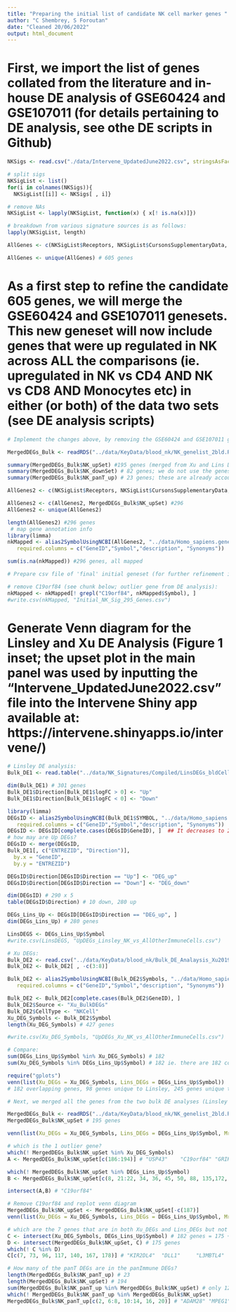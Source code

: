 ```yaml
---
title: "Preparing the initial list of candidate NK cell marker genes "
author: "C Shembrey, S Foroutan"
date: "Cleaned 20/06/2022"
output: html_document
---
```

# First, we import the list of genes collated from the literature and in-house DE analysis of GSE60424 and GSE107011 (for details pertaining to DE analysis, see othe DE scripts in Github)

```r
NKSigs <- read.csv("./data/Intervene_UpdatedJune2022.csv", stringsAsFactors = F, na.strings = "")

# split sigs
NKSigList <- list()
for(i in colnames(NKSigs)){
  NKSigList[[i]] <- NKSigs[ , i]}

# remove NAs
NKSigList <- lapply(NKSigList, function(x) { x[! is.na(x)]})

# breakdown from various signature sources is as follows:
lapply(NKSigList, length)

AllGenes <- c(NKSigList$Receptors, NKSigList$CursonsSupplementaryData, NKSigList$Wang, NKSigList$PanT_DEGs, NKSigList$CIBERSORT_Activated, NKSigList$CIBERSORT_Resting, NKSigList$Linsley_DEGs, NKSigList$XuDEGs) #1010 genes total

AllGenes <- unique(AllGenes) # 605 genes
```

# As a first step to refine the candidate 605 genes, we will merge the GSE60424 and GSE107011 genesets. This new geneset will now include genes that were up regulated in NK across ALL the comparisons (ie. upregulated in NK vs CD4 AND NK vs CD8 AND Monocytes etc) in either (or both) of the data two sets (see DE analysis scripts)

```r
# Implement the changes above, by removing the GSE60424 and GSE107011 genesets from AllGenes and replacing them with the "Merged DEGs" set:

MergedDEGs_Bulk <- readRDS("../data/KeyData/blood_nk/NK_genelist_2bld.RDS") #82

summary(MergedDEGs_Bulk$NK_upSet) #195 genes (merged from Xu and Lins DEGs?)
summary(MergedDEGs_Bulk$NK_downSet) # 82 genes; we do not use the genes from the DownSet analysis in the  signature
summary(MergedDEGs_Bulk$NK_panT_up) # 23 genes; these are already accounted for in AllGenes

AllGenes2 <- c(NKSigList$Receptors, NKSigList$CursonsSupplementaryData, NKSigList$Wang, NKSigList$PanT_DEGs, NKSigList$CIBERSORT_Activated, NKSigList$CIBERSORT_Resting) # remove the XGSE60424 and GSE107011 genesets

AllGenes2 <- c(AllGenes2, MergedDEGs_Bulk$NK_upSet) #296
AllGenes2 <- unique(AllGenes2)

length(AllGenes2) #296 genes
 # map gene annotation info
library(limma)
nkMapped <- alias2SymbolUsingNCBI(AllGenes2, "../data/Homo_sapiens.gene_info",
   required.columns = c("GeneID","Symbol","description", "Synonyms"))

sum(is.na(nkMapped)) #296 genes, all mapped

# Prepare csv file of 'final' initial geneset (for further refinement in subsequent analyses):

# remove C19orf84 (see chunk below; outlier gene from DE analysis):
nkMapped <- nkMapped[! grepl("C19orf84", nkMapped$Symbol), ]
#write.csv(nkMapped, "Initial_NK_Sig_295_Genes.csv")
```

# Generate Venn diagram for the Linsley and Xu DE Analysis (Figure 1 inset; the upset plot in the main panel was used by inputting the "Intervene_UpdatedJune2022.csv" file into the Intervene Shiny app available at: https://intervene.shinyapps.io/intervene/)
```r
# Linsley DE analysis:
Bulk_DE1 <- read.table("../data/NK_Signatures/Compiled/LinsDEGs_bldCells_NK_nonNK.txt", header = T)

dim(Bulk_DE1) # 301 genes
Bulk_DE1$Direction[Bulk_DE1$logFC > 0] <- "Up"
Bulk_DE1$Direction[Bulk_DE1$logFC < 0] <- "Down"

library(limma)
DEGsID <- alias2SymbolUsingNCBI(Bulk_DE1$SYMBOL, "../data/Homo_sapiens.gene_info",
   required.columns = c("GeneID","Symbol","description", "Synonyms"))
DEGsID <- DEGsID[complete.cases(DEGsID$GeneID), ]  ## It decreases to 290 genes
# how may are Up DEGs?
DEGsID <- merge(DEGsID, 
Bulk_DE1[, c("ENTREZID", "Direction")], 
  by.x = "GeneID", 
  by.y = "ENTREZID")

DEGsID$Direction[DEGsID$Direction == "Up"] <- "DEG_up"
DEGsID$Direction[DEGsID$Direction == "Down"] <- "DEG_down"

dim(DEGsID) # 290 x 5
table(DEGsID$Direction) # 10 down, 280 up

DEGs_Lins_Up <- DEGsID[DEGsID$Direction == "DEG_up", ]
dim(DEGs_Lins_Up) # 280 genes

LinsDEGS <- DEGs_Lins_Up$Symbol
#write.csv(LinsDEGS, "UpDEGs_Linsley_NK_vs_AllOtherImmuneCells.csv")

# Xu DEGs:
Bulk_DE2 <- read.csv("../data/KeyData/blood_nk/Bulk_DE_Analaysis_Xu2019.csv")
Bulk_DE2 <- Bulk_DE2[ , -c(3:8)]

Bulk_DE2 <- alias2SymbolUsingNCBI(Bulk_DE2$Symbols, "../data/Homo_sapiens.gene_info",
   required.columns = c("GeneID","Symbol","description", "Synonyms"))

Bulk_DE2 <- Bulk_DE2[complete.cases(Bulk_DE2$GeneID), ]
Bulk_DE2$Source <- "Xu_BulkDEGs"
Bulk_DE2$CellType <- "NKCell"
Xu_DEG_Symbols <- Bulk_DE2$Symbol
length(Xu_DEG_Symbols) # 427 genes

#write.csv(Xu_DEG_Symbols, "UpDEGs_Xu_NK_vs_AllOtherImmuneCells.csv")

# Compare:
sum(DEGs_Lins_Up$Symbol %in% Xu_DEG_Symbols) # 182 
sum(Xu_DEG_Symbols %in% DEGs_Lins_Up$Symbol) # 182 ie. there are 182 common genes

require("gplots")
venn(list(Xu_DEGs = Xu_DEG_Symbols, Lins_DEGs = DEGs_Lins_Up$Symbol))
# 182 overlapping genes, 98 genes unique to Linsley, 245 genes unique to Xu

# Next, we merged all the genes from the two bulk DE analyses (Linsley and Xu) into one source, called "MergedDEGs_Bulk". This list includes genes that were up regulated in NK across all the comparisons (ie. upregulated in NK vs CD4 AND NK vs CD8 AND Monocytes etc) in either (or both) of the data two sets

MergedDEGs_Bulk <- readRDS("../data/KeyData/blood_nk/NK_genelist_2bld.RDS") 
MergedDEGs_Bulk$NK_upSet # 195 genes

venn(list(Xu_DEGs = Xu_DEG_Symbols, Lins_DEGs = DEGs_Lins_Up$Symbol, MrgBulkDEGs = MergedDEGs_Bulk$NK_upSet))

# which is the 1 outlier gene?
which(! MergedDEGs_Bulk$NK_upSet %in% Xu_DEG_Symbols)
A <- MergedDEGs_Bulk$NK_upSet[c(186:194)] # "USP43"    "C19orf84" "GRIK4"    "KIFC3"    "KRT81"    "MEIS1"    "FAT4"     "BAALC"    "CABLES1" 

which(! MergedDEGs_Bulk$NK_upSet %in% DEGs_Lins_Up$Symbol)
B <- MergedDEGs_Bulk$NK_upSet[c(8, 21:22, 34, 36, 45, 50, 88, 135,172, 187, 195)] # "LINC00298"   "FKBP10"      "LINC01451"   "IRF6"        "LEXM"        "GOLGA8N"     "MYOM2"       "EFNA5"       "ANKRD20A11P" "RBFOX2"   # "C19orf84"    "MIR181A2HG"      "BAALC"    "CABLES1" 

intersect(A,B) # "C19orf84"

# Remove C19orf84 and replot venn diagram
MergedDEGs_Bulk$NK_upSet <- MergedDEGs_Bulk$NK_upSet[-c(187)]
venn(list(Xu_DEGs = Xu_DEG_Symbols, Lins_DEGs = DEGs_Lins_Up$Symbol, MrgBulkDEGs = MergedDEGs_Bulk$NK_upSet)) # this plot was recreated in Adobe Illustrator for aesthetic purposes

# which are the 7 genes that are in both Xu_DEGs and Lins_DEGs but not in the merged data?
C <- intersect(Xu_DEG_Symbols, DEGs_Lins_Up$Symbol) # 182 genes = 175 + 7
D <- intersect(MergedDEGs_Bulk$NK_upSet, C) # 175 genes
which(! C %in% D)
C[c(7, 73, 96, 117, 140, 167, 178)] # "KIR2DL4"  "DLL1"     "L3MBTL4"  "TBC1D31"  "MYO6"     "ITPRIPL1" "EPS8L1"  

# How many of the panT DEGs are in the panImmune DEGs?
length(MergedDEGs_Bulk$NK_panT_up) # 23
length(MergedDEGs_Bulk$NK_upSet) # 194
sum(MergedDEGs_Bulk$NK_panT_up %in% MergedDEGs_Bulk$NK_upSet) # only 12?
which(! MergedDEGs_Bulk$NK_panT_up %in% MergedDEGs_Bulk$NK_upSet)
MergedDEGs_Bulk$NK_panT_up[c(2, 6:8, 10:14, 16, 20)] # "ADAM28" "MPEG1"  "FCER1G" "FES"    "GSN"    "HBA1"   "HBA2"   "HBB"    "HCK"    "MEF2C"  "SYK"   
```




 
 
 
 
 
 